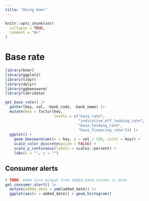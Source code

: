 ```yaml
---
title: "Using bnmr"
---
```




```r
knitr::opts_chunk$set(
  collapse = TRUE,
  comment = "#>"
)
```


# Base rate

```r
library(bnmr)
library(ggplot2)
library(tidyr)
library(dplyr)
library(ggbeeswarm)
library(lubridate)
```

```r
get_base_rate() |> 
  gather(key, val, -bank_code, -bank_name) |> 
  mutate(key = factor(key, 
                      levels = c("base_rate", 
                                 "indicative_eff_lending_rate", 
                                 "base_lending_rate", 
                                 "base_financing_rate"))) |> 
  ggplot() + 
    geom_beeswarm(aes(x = key, y = val / 100, color = key)) + 
    scale_color_discrete(guide = FALSE) + 
    scale_y_continuous(labels = scales::percent) + 
    labs(x = "", y = "")
```

## Consumer alerts


```r
# TODO: make sure output from added_date column is date
get_consumer_alert() |> 
  mutate(added_date = ymd(added_date)) |> 
  ggplot(aes(x = added_date)) + geom_histogram()
```


